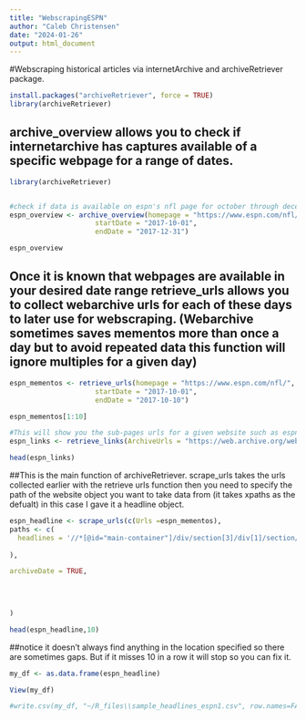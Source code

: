 ```yaml
---
title: "WebscrapingESPN"
author: "Caleb Christensen"
date: "2024-01-26"
output: html_document
---
```




#Webscraping historical articles via internetArchive and archiveRetriever package.

```r
install.packages("archiveRetriever", force = TRUE)
library(archiveRetriever)
```


## archive_overview allows you to check if internetarchive has captures available of a specific webpage for a range of dates. 

```R
library(archiveRetriever)


#check if data is available on espn's nfl page for october through december 2017
espn_overview <- archive_overview(homepage = "https://www.espn.com/nfl/",
                     startDate = "2017-10-01",
                     endDate = "2017-12-31")
```



```r
espn_overview
```
## Once it is known that webpages are available in your desired date range retrieve_urls allows you to collect webarchive urls for each of these days to later use for webscraping. (Webarchive sometimes saves mementos more than once a day but to avoid repeated data this function will ignore multiples for a given day)
```r
espn_mementos <- retrieve_urls(homepage = "https://www.espn.com/nfl/",
                     startDate = "2017-10-01",
                     endDate = "2017-10-10")

espn_mementos[1:10]
```
```r

#This will show you the sub-pages urls for a given website such as espn.com
espn_links <- retrieve_links(ArchiveUrls = "https://web.archive.org/web/20201003005130/https://www.espn.com/", ignoreErrors = TRUE)

head(espn_links)
```
##This is the main function of archiveRetriever. scrape_urls takes the urls collected earlier with the retrieve urls function then you need to specify the path of the website object you want to take data from (it takes xpaths as the defualt) in this case I gave it a headline object. 
```r
espn_headline <- scrape_urls(c(Urls =espn_mementos),
paths <- c(
  headlines = '//*[@id="main-container"]/div/section[3]/div[1]/section/ul/li[1]/a'
  
),

archiveDate = TRUE,

  
  
  
)


```


```r
head(espn_headline,10)
```
##notice it doesn't always find anything in the location specified so there are sometimes gaps. But if it misses 10 in a row it will stop so you can fix it.
```r
my_df <- as.data.frame(espn_headline)
```
```r
View(my_df)
```
```r
#write.csv(my_df, "~/R_files\\sample_headlines_espn1.csv", row.names=FALSE)
```








